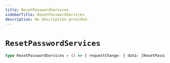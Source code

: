 ```yaml
---
title: ResetPasswordServices
sidebarTitle: ResetPasswordServices
description: No description provided.
---
```


# `ResetPasswordServices`

```ts
type ResetPasswordServices = () => { requestChange: { data: [ResetPasswordResponse](/reference/docgen/javascript/auth/types/reset-password-response) } }
```
